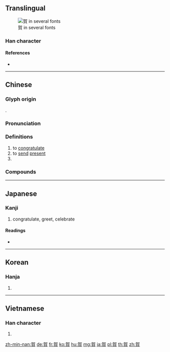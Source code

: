 {{character info/new}}
{{also|贺}}
==Translingual==
[[File:賀.gif|thumb|賀 in several fonts]]

===Han character===
{{Han char|rn=154|rad=貝|as=05|sn=12|four=46806|canj=KRBUC|ids=⿱加貝}}

====References====
* {{Han ref|kx=1207.120|dkj=36725|dj=1671.020|hdz=63636.040|uh=8CC0|ud=36032|bh=B650|bd=46672}}

----

==Chinese==
{{zh-forms|s=贺}}

===Glyph origin===
{{Han etym}}
{{Han compound|加|貝|c1=p|c2=s|t2=shellfish money|ls=psc}}.

===Pronunciation===
{{zh-pron
|m=hè
|c=ho6,ho3
|h=pfs=
|md=
|mn=hō
|w=3hhu
|mc=y
|oc=y
|cat=v,pn
}}

===Definitions===
{{zh-hanzi}}

# to [[congratulate]]
# to [[send]] [[present]]
# {{surname|lang=zh}}

===Compounds===
{{zh-der|慶賀|可喜可賀|忭賀|可賀|恭賀新禧|恭賀|弔賀迎送|吐賀|可賀敦|祝賀|拜賀|稱賀|燕賀|燕雀相賀|朝賀|賀歲|賀分|賀蘭山|賀悃|賀儀|賀客|賀年片|賀爾蒙|賀詞|賀年|賀卡|賀房|賀蘭|網路賀卡|電賀|賀喜撮空|賀表|陛賀|賀忱|賀電|賀函|賀后罵殿|致賀|電子賀卡|開賀|賀正|賀壽|賀節|賀年卡|賀喜|賀功|賀禮|道賀}}

----

==Japanese==

===Kanji===
{{ja-kanji|grade=5|rs=貝05}}

# congratulate, greet, celebrate

====Readings====
* {{ja-readings|goon=[[が]] (ga)|kanon=[[か]] (ka)|kun=[[よろこぶ]] (yorokobu)|nanori=}}

----

==Korean==

===Hanja===
{{ko-hanja|hangeul=하|eumhun=|rv=ha|mr=ha|y=ha}}

# {{defn|lang=ko|sort=貝05}}

----

==Vietnamese==

===Han character===
{{vi-hantu|[[hạ]], [[dặng]]|rs=貝05}}

# {{defn|lang=vi|sort=貝05}}

[[zh-min-nan:賀]]
[[de:賀]]
[[fr:賀]]
[[ko:賀]]
[[hu:賀]]
[[mg:賀]]
[[ja:賀]]
[[pl:賀]]
[[th:賀]]
[[zh:賀]]
